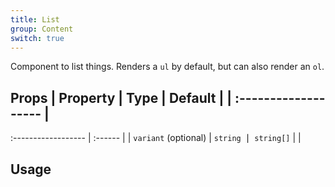 ```yaml
---
title: List
group: Content
switch: true
---
```


Component to list things. Renders a `ul` by default, but can also render an `ol`.

## Props | Property | Type | Default | | :------------------- |

:------------------ | :------ | | `variant` (optional) | `string ⎮ string[]` | |

## Usage
